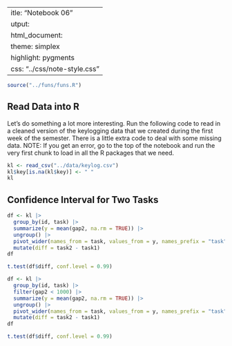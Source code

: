  ---
title: "Notebook 06"
output:
  html_document:
    theme: simplex
    highlight: pygments
    css: "../css/note-style.css"
---

```r
source("../funs/funs.R")
```

## Read Data into R

Let's do something a lot more interesting. Run the following code
to read in a cleaned version of the keylogging data that we 
created during the first week of the semester. There is a little
extra code to deal with some missing data. NOTE: If you get an
error, go to the top of the notebook and run the very first 
chunk to load in all the R packages that we need.

```r
kl <- read_csv("../data/keylog.csv")
kl$key[is.na(kl$key)] <- " "
kl
```

## Confidence Interval for Two Tasks

```r
df <- kl |>
  group_by(id, task) |>
  summarize(y = mean(gap2, na.rm = TRUE)) |>
  ungroup() |>
  pivot_wider(names_from = task, values_from = y, names_prefix = "task") |>
  mutate(diff = task2 - task1)
df
```

```r
t.test(df$diff, conf.level = 0.99)
```

```r
df <- kl |>
  group_by(id, task) |>
  filter(gap2 < 1000) |>
  summarize(y = mean(gap2, na.rm = TRUE)) |>
  ungroup() |>
  pivot_wider(names_from = task, values_from = y, names_prefix = "task") |>
  mutate(diff = task2 - task1)
df
```

```r
t.test(df$diff, conf.level = 0.99)
```


